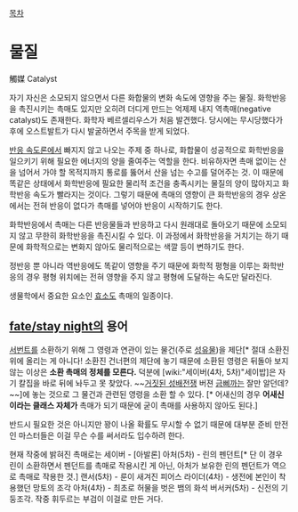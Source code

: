 [[목차]]
= 물질 =
觸媒
Catalyst

자기 자신은 소모되지 않으면서 다른 화합물의 변화 속도에 영향을 주는 물질. 화학반응을 촉진시키는 촉매도 있지만 오히려 더디게 만드는 억제제 내지 역촉매(negative catalyst)도 존재한다. 화학자 베르셀리우스가 처음 발견했다. 당시에는 무시당했다가 후에 오스트발트가 다시 발굴하면서 주목을 받게 되었다.

[[반응 속도론]]에서 빠지지 않고 나오는 주제 중 하나로, 화합물이 성공적으로 화학반응을 일으키기 위해 필요한 에너지의 양을 줄여주는 역할을 한다. 비유하자면 촉매 없이는 산을 넘어서 가야 할 목적지까지 통로를 뚫어서 산을 넘는 수고를 덜어주는 것. 이 때문에 똑같은 상태에서 화학반응에 필요한 물리적 조건을 충족시키는 물질의 양이 많아지고 화학반응 속도가 빨라지는 것이다. 그렇기 때문에 촉매의 영향이 큰 화학반응의 경우 상온에서는 전혀 반응이 없다가 촉매를 넣어야 반응이 시작하기도 한다.

화학반응에서 촉매는 다른 반응물들과 반응하고 다시 원래대로 돌아오기 때문에 소모되지 않고 무한히 화학반응을 촉진시킬 수 있다. 이 과정에서 화학반응을 거치기는 하기 때문에 화학적으로는 변화지 않아도 물리적으로는 색깔 등이 변하기도 한다.

정반응 뿐 아니라 역반응에도 똑같이 영향을 주기 때문에 화학적 평형을 이루는 화학반응의 경우 평형 위치에는 전혀 영향을 주지 않고 평형에 도달하는 속도만 달라진다.

생물학에서 중요한 요소인 [[효소]]도 촉매의 일종이다.

== [[fate/stay night]]의 용어 ==
[[서번트]]를 소환하기 위해 그 영령과 연관이 있는 물건(주로 [[성유물]])을 제단[* 절대 소환진 위에 올리는 게 아니다! 소환진 건너편의 제단에 놓기 때문에 소환된 영령은 뒤돌아 보지 않는 이상은 '''소환 촉매의 정체를 모른다.''' 덕분에 [wiki:"세이버(4차, 5차)"세이밥]은 자기 칼집을 바로 뒤에 놔두고 못 찾았다. ~~[[거짓된 성배전쟁]] 버젼 [[금삐까]]는 잘만 알던데?~~]에 놓는 것으로 그 물건과 관련된 영령을 소환 할 수 있다. [* 어새신의 경우 '''어새신이라는 클래스 자체가''' 촉매가 되기 때문에 굳이 촉매를 사용하지 않아도 된다.]

반드시 필요한 것은 아니지만 꽝이 나올 확률도 무시할 수 없기 때문에 대부분 준비 만전인 마스터들은 이걸 무슨 수를 써서라도 입수하려 한다.


현재 작중에 밝혀진 촉매로는
세이버 - [아발론]
아처(5차) - 린의 펜던트[* 단 이 경우 린이 소환하면서 펜던트를 촉매로 작용시킨 게 아닌, 아처가 보유한 린의 펜던트가 역으로 촉매로 작용한 것.]
랜서(5차) - 룬이 새겨진 피어스
라이더(4차) - 생전에 본인이 착용했던 망토의 조각
아처(4차) - 최초로 허물을 벗은 뱀의 화석
버서커(5차) - 신전의 기둥조각. 작중 휘두르는 부검이 이걸로 만든 거다.

